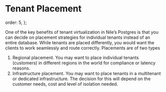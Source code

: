 # Tenant Placement

  order: 5,
};

One of the key benefits of tenant virtualization in Nile’s Postgres is that you can decide on placement strategies for individual tenants instead of an entire database. While tenants are placed differently, you would want the clients to work seamlessly and route correctly.  Placements are of two types
1. Regional placement. You may want to place individual tenants (customers) in different regions in the world for compliance or latency reasons. 
2. Infrastructure placement. You may want to place tenants in a multitenant or dedicated infrastructure. The decision for this will depend on the customer needs, cost and level of isolation needed.
